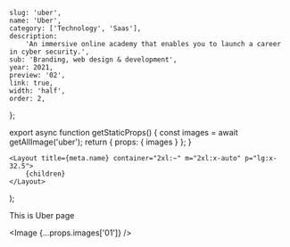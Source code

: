 
	slug: 'uber',
	name: 'Uber',
	category: ['Technology', 'Saas'],
	description:
		'An immersive online academy that enables you to launch a career in cyber security.',
	sub: 'Branding, web design & development',
	year: 2021,
	preview: '02',
	link: true,
	width: 'half',
	order: 2,
};

export async function getStaticProps() {
	const images = await getAllImage('uber');
	return { props: { images } };
}

	<Layout title={meta.name} container="2xl:~" m="2xl:x-auto" p="lg:x-32.5">
		{children}
	</Layout>
);

This is Uber page

<Image {...props.images['01']} />
